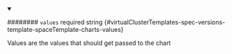 
<details className="config-field" data-expandable="false" open>
<summary>

######## `values` <span className="config-field-required" data-required="false">required</span> <span className="config-field-type">string</span> <span className="config-field-default"></span> <span className="config-field-enum"></span> {#virtualClusterTemplates-spec-versions-template-spaceTemplate-charts-values}

Values are the values that should get passed to the chart

</summary>



</details>
